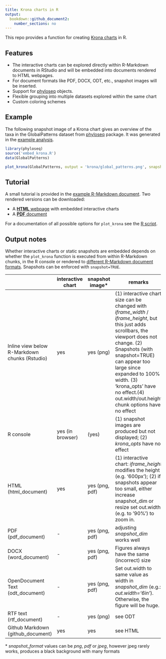 ```yaml
---
title: Krona charts in R
output:
  bookdown::github_document2:
    number_sections: no
---
```


This repo provides a function for creating [Krona charts](https://github.com/marbl/Krona/wiki) in R.

## Features

- The interactive charts can be explored directly within R-Markdown documents in RStudio and will be embedded into documents rendered to HTML webpages.
- For document formats like PDF, DOCX, ODT, etc., snapshot images will be inserted.
- Support for [phyloseq](https://github.com/joey711/phyloseq) objects.
- Flexible grouping into multiple datasets explored within the same chart
- Custom coloring schemes

## Example

The following snapshot image of a Krona chart gives an overview of the taxa in the GlobalPatterns dataset from [phyloseq](https://joey711.github.io/phyloseq/index.html) package. It was generated in the [example analysis](example.Rmd).

```r
library(phyloseq)
source('embed_krona.R')
data(GlobalPatterns)

plot_krona(GlobalPatterns, output = 'krona/global_patterns.png', snapshot_dim = c(8, 7))
```

## Tutorial

A small tutorial is provided in the [example R-Markdown document](example.Rmd). Two rendered versions can be downloaded:

- A <a href="https://raw.githubusercontent.com/markschl/embed_krona/master/example.html.zip" download="example.html"><strong>HTML</strong> webpage</a>
   with embedded interactive charts
- A [**PDF** document](example.pdf)

For a documentation of all possible options for `plot_krona` see the [R script](embed_krona.R). 

## Output notes

Whether interactive charts or static snapshots are embedded depends on whether the `plot_krona` function is executed from within R-Markdown chunks, in the R console or rendered to [different R-Markdown document formats](https://rmarkdown.rstudio.com/formats.html). Snapshots can be enforced with `snapshot=TRUE`.


|  	| **interactive chart** 	| **snapshot image\*** 	| **remarks** 	|
|---	|---	|---	|---	|
| Inline view below R-Markdown chunks (Rstudio) 	| yes 	| yes (png) 	| (1) interactive chart size can be changed with *iframe_width* / *iframe_height*, but this just adds scrollbars, the viewport does not change. (2) Snapshots (with snapshot=TRUE) can appear too large  since expanded to 100% width. (3) ‘krona_opts’ have no effect.(4) out.width/out.height chunk options have no effect 	|
| R console 	| yes (in browser) 	| (yes) 	| (1) snapshot images are produced but not displayed; (2) *krona_opts* have no effect 	|
| HTML (html_document) 	| yes 	| yes (png, pdf) 	| (1) interactive chart: *iframe_height* modifies the height (e.g. '600px'); (2) if snapshots appear too small, either increase snapshot_dim or resize set out.width (e.g. to ’90%’) to zoom in.	|
| PDF (pdf_document) 	| - 	| yes (png, pdf) 	| adjusting *snapshot_dim* works well 	|
| DOCX (word_document) 	| - 	| yes (png, pdf) 	| Figures always have the same (incorrect) size 	|
| OpenDocument Text (odt_document) 	| - 	| yes (png, pdf) 	| Set out.width to same value as width in *snapshot_dim* (e.g.: *out.width='6in'*). Otherwise, the figure will be huge. 	|
| RTF text (rtf_document) 	| - 	| yes (png) 	| see ODT 	|
| Github Markdown (github_document) 	| yes 	| yes 	| see HTML 	|

\* *snapshot_format* values can be *png*, *pdf* or *jpeg*, however jpeg rarely works, produces a black background with many formats
